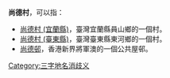 '''尚德村'''，可以指：
* [[尚德村_(宜蘭縣)|尚德村 (宜蘭縣)]]，臺灣宜蘭縣員山鄉的一個村。
* [[尚德村_(臺東縣)|尚德村 (臺東縣)]]，臺灣臺東縣東河鄉的一個村。
* [[尚德邨|尚德邨]]，香港新界將軍澳的一個公共屋邨。

{{消歧义}}
[[Category:三字地名消歧义|Category:三字地名消歧义]]